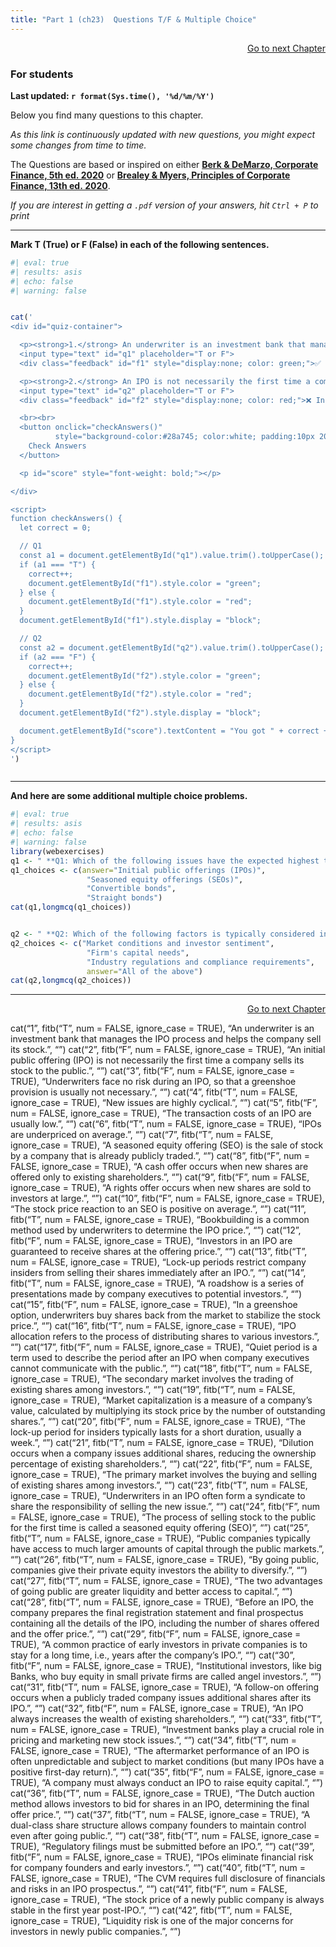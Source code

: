 ```yaml
---
title: "Part 1 (ch23)  Questions T/F & Multiple Choice"
---
```



::: {style="text-align: right"}
[Go to next Chapter](p2tf.qmd){.btn .btn-primary .btn role="button" data-toggle="tool}
:::

::: {.callout-warning}
### For students

**Last updated: `r format(Sys.time(), '%d/%m/%Y')`  **

Below you find many questions to this chapter. 

*As this link is continuously updated with new questions, you might expect some changes from time to time.*

The Questions are based or inspired on either [**Berk & DeMarzo, Corporate Finance, 5th ed. 2020**](https://www.amazon.com.br/Corporate-Finance-Global-Jonathan-Berk/dp/1292304154) or 
[**Brealey & Myers, Principles of Corporate Finance, 13th ed. 2020**](https://www.amazon.com.br/Principles-Corporate-Finance-Richard-Brealey/dp/1260565556/ref=sr_1_3?refinements=p_27%3ABrealey+Myers&s=books&sr=1-3).

*If you are interest in getting a `.pdf` version of your answers, hit `Ctrl + P` to print*

:::


___

**Mark T (True) or F (False) in each of the following sentences.**





```r
#| eval: true
#| results: asis
#| echo: false
#| warning: false


cat('
<div id="quiz-container">

  <p><strong>1.</strong> An underwriter is an investment bank that manages the IPO process and helps the company sell its stock.</p>
  <input type="text" id="q1" placeholder="T or F">
  <div class="feedback" id="f1" style="display:none; color: green;">✅ Correct: This is the definition of an underwriter.</div>

  <p><strong>2.</strong> An IPO is not necessarily the first time a company sells its stock to the public.</p>
  <input type="text" id="q2" placeholder="T or F">
  <div class="feedback" id="f2" style="display:none; color: red;">❌ Incorrect: An IPO <em>is</em> the first time shares are sold to the public.</div>

  <br><br>
  <button onclick="checkAnswers()" 
          style="background-color:#28a745; color:white; padding:10px 20px; border:none; border-radius:5px; cursor:pointer;">
    Check Answers
  </button>

  <p id="score" style="font-weight: bold;"></p>

</div>

<script>
function checkAnswers() {
  let correct = 0;

  // Q1
  const a1 = document.getElementById("q1").value.trim().toUpperCase();
  if (a1 === "T") {
    correct++;
    document.getElementById("f1").style.color = "green";
  } else {
    document.getElementById("f1").style.color = "red";
  }
  document.getElementById("f1").style.display = "block";

  // Q2
  const a2 = document.getElementById("q2").value.trim().toUpperCase();
  if (a2 === "F") {
    correct++;
    document.getElementById("f2").style.color = "green";
  } else {
    document.getElementById("f2").style.color = "red";
  }
  document.getElementById("f2").style.display = "block";

  document.getElementById("score").textContent = "You got " + correct + " out of 2 correct.";
}
</script>
')



```







___

**And here are some additional multiple choice problems.**


::: {.webex-check .webex-box}

```r
#| eval: true
#| results: asis
#| echo: false
#| warning: false
library(webexercises)
q1 <- " **Q1: Which of the following issues have the expected highest total direct costs of issuing as a percentage of gross proceeds?**"
q1_choices <- c(answer="Initial public offerings (IPOs)",
                 "Seasoned equity offerings (SEOs)",
                 "Convertible bonds",
                 "Straight bonds")
cat(q1,longmcq(q1_choices))


q2 <- " **Q2: Which of the following factors is typically considered in determining the timing of an initial public offering (IPO)?**"
q2_choices <- c("Market conditions and investor sentiment",
                 "Firm's capital needs",
                 "Industry regulations and compliance requirements",
                 answer="All of the above")
cat(q2,longmcq(q2_choices))


```

:::





___

<script src="https://giscus.app/client.js"
        data-repo="henriquecastror/EF_permanent"
        data-repo-id="R_kgDOLMIejg"
        data-category="General"
        data-category-id="DIC_kwDOLMIejs4Cc1yS"
        data-mapping="number"
        data-term="1"
        data-reactions-enabled="1"
        data-emit-metadata="0"
        data-input-position="bottom"
        data-theme="light"
        data-lang="en"
        crossorigin="anonymous"
        async>
</script>



::: {style="text-align: right"}
[Go to next Chapter](p2tf.qmd){.btn .btn-primary .btn role="button" data-toggle="tool}
:::





cat("1", fitb("T", num = FALSE, ignore_case = TRUE), "An underwriter is an investment bank that manages the IPO process and helps the company sell its stock.", "\n\n")
cat("2", fitb("F", num = FALSE, ignore_case = TRUE), "An initial public offering (IPO) is not necessarily the first time a company sells its stock to the public.", "\n\n")
cat("3", fitb("F", num = FALSE, ignore_case = TRUE), "Underwriters face no risk during an IPO, so that a greenshoe provision is usually not necessary.", "\n\n")
cat("4", fitb("T", num = FALSE, ignore_case = TRUE), "New issues are highly cyclical.", "\n\n")
cat("5", fitb("F", num = FALSE, ignore_case = TRUE), "The transaction costs of an IPO are usually low.", "\n\n")
cat("6", fitb("T", num = FALSE, ignore_case = TRUE), "IPOs are underpriced on average.", "\n\n")
cat("7", fitb("T", num = FALSE, ignore_case = TRUE), "A seasoned equity offering (SEO) is the sale of stock by a company that is already publicly traded.", "\n\n")
cat("8", fitb("F", num = FALSE, ignore_case = TRUE), "A cash offer occurs when new shares are offered only to existing shareholders.", "\n\n")
cat("9", fitb("F", num = FALSE, ignore_case = TRUE), "A rights offer occurs when new shares are sold to investors at large.", "\n\n")
cat("10", fitb("F", num = FALSE, ignore_case = TRUE), "The stock price reaction to an SEO is positive on average.", "\n\n")
cat("11", fitb("T", num = FALSE, ignore_case = TRUE), "Bookbuilding is a common method used by underwriters to determine the IPO price.", "\n\n")
cat("12", fitb("F", num = FALSE, ignore_case = TRUE), "Investors in an IPO are guaranteed to receive shares at the offering price.", "\n\n")
cat("13", fitb("T", num = FALSE, ignore_case = TRUE), "Lock-up periods restrict company insiders from selling their shares immediately after an IPO.", "\n\n")
cat("14", fitb("T", num = FALSE, ignore_case = TRUE), "A roadshow is a series of presentations made by company executives to potential investors.", "\n\n")
cat("15", fitb("F", num = FALSE, ignore_case = TRUE), "In a greenshoe option, underwriters buy shares back from the market to stabilize the stock price.", "\n\n")
cat("16", fitb("T", num = FALSE, ignore_case = TRUE), "IPO allocation refers to the process of distributing shares to various investors.", "\n\n")
cat("17", fitb("F", num = FALSE, ignore_case = TRUE), "Quiet period is a term used to describe the period after an IPO when company executives cannot communicate with the public.", "\n\n")
cat("18", fitb("T", num = FALSE, ignore_case = TRUE), "The secondary market involves the trading of existing shares among investors.", "\n\n")
cat("19", fitb("T", num = FALSE, ignore_case = TRUE), "Market capitalization is a measure of a company's value, calculated by multiplying its stock price by the number of outstanding shares.", "\n\n")
cat("20", fitb("F", num = FALSE, ignore_case = TRUE), "The lock-up period for insiders typically lasts for a short duration, usually a week.", "\n\n")
cat("21", fitb("T", num = FALSE, ignore_case = TRUE), "Dilution occurs when a company issues additional shares, reducing the ownership percentage of existing shareholders.", "\n\n")
cat("22", fitb("F", num = FALSE, ignore_case = TRUE), "The primary market involves the buying and selling of existing shares among investors.", "\n\n")
cat("23", fitb("T", num = FALSE, ignore_case = TRUE), "Underwriters in an IPO often form a syndicate to share the responsibility of selling the new issue.", "\n\n")
cat("24", fitb("F", num = FALSE, ignore_case = TRUE), "The process of selling stock to the public for the first time is called a seasoned equity offering (SEO)", "\n\n")
cat("25", fitb("T", num = FALSE, ignore_case = TRUE), "Public companies typically have access to much larger amounts of capital through the public markets.", "\n\n")
cat("26", fitb("T", num = FALSE, ignore_case = TRUE), "By going public, companies give their private equity investors the ability to diversify.", "\n\n")
cat("27", fitb("T", num = FALSE, ignore_case = TRUE), "The two advantages of going public are greater liquidity and better access to capital.", "\n\n")
cat("28", fitb("T", num = FALSE, ignore_case = TRUE), "Before an IPO, the company prepares the final registration statement and final prospectus containing all the details of the IPO, including the number of shares offered and the offer price.", "\n\n")
cat("29", fitb("F", num = FALSE, ignore_case = TRUE), "A common practice of early investors in private companies is to stay for a long time, i.e., years after the company's IPO.", "\n\n")
cat("30", fitb("F", num = FALSE, ignore_case = TRUE), "Institutional investors, like big Banks, who buy equity in small private firms are called angel investors.", "\n\n")
cat("31", fitb("T", num = FALSE, ignore_case = TRUE), "A follow-on offering occurs when a publicly traded company issues additional shares after its IPO.", "\n\n")
cat("32", fitb("F", num = FALSE, ignore_case = TRUE), "An IPO always increases the wealth of existing shareholders.", "\n\n")
cat("33", fitb("T", num = FALSE, ignore_case = TRUE), "Investment banks play a crucial role in pricing and marketing new stock issues.", "\n\n")
cat("34", fitb("T", num = FALSE, ignore_case = TRUE), "The aftermarket performance of an IPO is often unpredictable and subject to market conditions (but many IPOs have a positive first-day return).", "\n\n")
cat("35", fitb("F", num = FALSE, ignore_case = TRUE), "A company must always conduct an IPO to raise equity capital.", "\n\n")
cat("36", fitb("T", num = FALSE, ignore_case = TRUE), "The Dutch auction method allows investors to bid for shares in an IPO, determining the final offer price.", "\n\n")
cat("37", fitb("T", num = FALSE, ignore_case = TRUE), "A dual-class share structure allows company founders to maintain control even after going public.", "\n\n")
cat("38", fitb("T", num = FALSE, ignore_case = TRUE), "Regulatory filings must be submitted before an IPO.", "\n\n")
cat("39", fitb("F", num = FALSE, ignore_case = TRUE), "IPOs eliminate financial risk for company founders and early investors.", "\n\n")
cat("40", fitb("T", num = FALSE, ignore_case = TRUE), "The CVM requires full disclosure of financials and risks in an IPO prospectus.", "\n\n")
cat("41", fitb("F", num = FALSE, ignore_case = TRUE), "The stock price of a newly public company is always stable in the first year post-IPO.", "\n\n")
cat("42", fitb("T", num = FALSE, ignore_case = TRUE), "Liquidity risk is one of the major concerns for investors in newly public companies.", "\n\n")